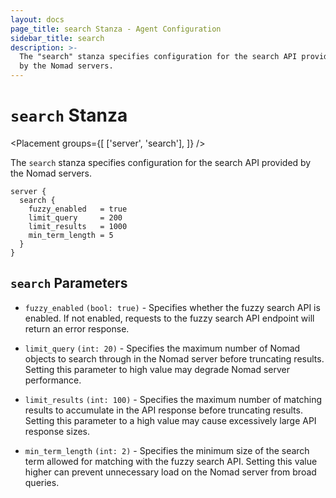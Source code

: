 ```yaml
---
layout: docs
page_title: search Stanza - Agent Configuration
sidebar_title: search
description: >-
  The "search" stanza specifies configuration for the search API provided
  by the Nomad servers.
---
```


# `search` Stanza

<Placement
  groups={[
    ['server', 'search'],
  ]}
/>

The `search` stanza specifies configuration for the search API provided by the
Nomad servers.

```hcl
server {
  search {
    fuzzy_enabled   = true
    limit_query     = 200
    limit_results   = 1000
    min_term_length = 5
  }
}
```

## `search` Parameters

- `fuzzy_enabled` `(bool: true)` - Specifies whether the fuzzy search API is
  enabled. If not enabled, requests to the fuzzy search API endpoint will return
  an error response.

- `limit_query` `(int: 20)` - Specifies the maximum number of Nomad objects to
  search through in the Nomad server before truncating results. Setting this parameter
  to high value may degrade Nomad server performance.

- `limit_results` `(int: 100)` - Specifies the maximum number of matching results
  to accumulate in the API response before truncating results. Setting this parameter
  to a high value may cause excessively large API response sizes.

- `min_term_length` `(int: 2)` - Specifies the minimum size of the search term
  allowed for matching with the fuzzy search API. Setting this value higher can
  prevent unnecessary load on the Nomad server from broad queries.
